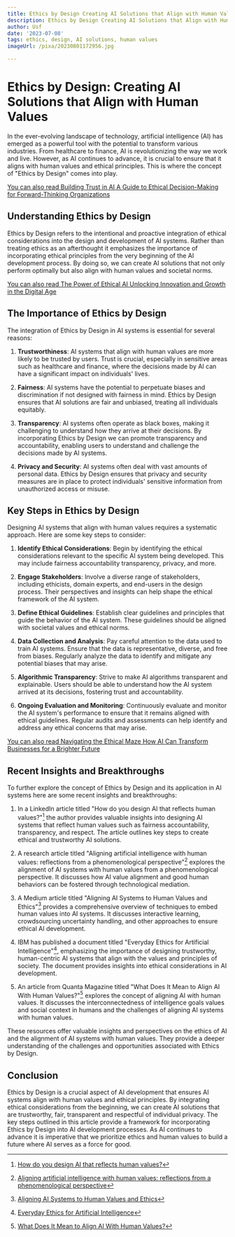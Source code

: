 ```yaml
---
title: Ethics by Design Creating AI Solutions that Align with Human Values
description: Ethics by Design Creating AI Solutions that Align with Human Values
author: Usf
date: '2023-07-08'
tags: ethics, design, AI solutions, human values
imageUrl: /pixa/20230801172956.jpg

---
```

#  Ethics  by Design: Creating  AI Solutions that Align with  Human Values

In the ever-evolving landscape of technology, artificial intelligence (AI) has emerged as a  powerful tool with the potential to transform various industries. From healthcare to finance, AI is revolutionizing the way we work  and live. However, as AI continues to advance, it is crucial to ensure that it aligns with human values and ethical principles. This is where the concept of "Ethics by Design" comes  into play.

[You can also read Building Trust in AI A Guide to Ethical  Decision-Making for  Forward-Thinking Organizations](Building%20Trust%20in%20AI%20A%20Guide%20to%20Ethical%20Decision-Making%20for%20Forward-Thinking%20Organizations)


## Understanding Ethics by Design

Ethics by Design refers to the intentional and proactive integration of ethical considerations into the design  and development of AI systems. Rather than treating ethics as an  afterthought it emphasizes the importance of incorporating ethical principles from the very beginning of the AI development process. By doing so, we can create AI solutions that  not only perform optimally but also align with human  values and societal norms.

[You can also read The Power of Ethical AI Unlocking Innovation and Growth in the Digital Age](The%20Power%20of%20Ethical%20AI%20Unlocking%20Innovation%20and%20Growth%20in%20the%20Digital%20Age)


## The Importance of Ethics by Design

The integration of Ethics by Design in AI systems is essential for several reasons:

1. **Trustworthiness**: AI systems that align with human values are more likely to  be trusted by users. Trust is crucial, especially  in sensitive  areas such as healthcare and finance, where the decisions made  by  AI can have a significant impact on individuals' lives.

2. **Fairness**: AI systems have the potential to perpetuate biases and discrimination  if not  designed with fairness in mind. Ethics by Design ensures that AI solutions  are fair and unbiased, treating all individuals equitably.

3. **Transparency**: AI  systems  often  operate as black boxes, making it challenging to understand how they arrive at their decisions. By incorporating Ethics by Design we can promote transparency and accountability, enabling users to understand and  challenge the decisions made by AI systems.

4. **Privacy and Security**: AI systems often  deal with vast amounts of personal data. Ethics  by Design  ensures that privacy and security measures are in place to  protect individuals'  sensitive information from unauthorized access or  misuse.

## Key Steps in Ethics by  Design

Designing AI systems that align with human values requires a systematic approach. Here  are  some key  steps to  consider:

1. **Identify Ethical Considerations**: Begin by identifying the ethical considerations relevant to the specific AI system being developed. This may include fairness accountability transparency, privacy, and  more.

2.  **Engage Stakeholders**: Involve  a diverse range of stakeholders, including ethicists, domain  experts, and end-users in the  design process. Their perspectives and insights can help shape the ethical framework of  the  AI system.

3. **Define Ethical Guidelines**: Establish clear guidelines and  principles that guide the behavior of  the AI system. These guidelines should be  aligned with societal values and ethical norms.

4. **Data Collection and  Analysis**: Pay careful attention to the data used to train AI systems. Ensure  that the data is representative, diverse, and free from biases. Regularly analyze the data to identify and mitigate any potential biases that  may  arise.

5.  **Algorithmic Transparency**: Strive to make AI algorithms transparent and explainable. Users should  be able  to understand how the AI system arrived at its decisions, fostering trust and accountability.

6. **Ongoing Evaluation and Monitoring**: Continuously evaluate and monitor the AI system's performance to ensure  that it remains aligned with ethical guidelines. Regular  audits and assessments can help  identify and address any ethical concerns that may arise.

[You can also read Navigating the Ethical Maze How AI Can Transform Businesses for a Brighter Future](Navigating%20the%20Ethical%20Maze%20How%20AI%20Can%20Transform%20Businesses%20for%20a%20Brighter%20Future)


## Recent Insights and Breakthroughs

To further explore the  concept of  Ethics by Design and its application in AI systems  here are some recent insights and breakthroughs:

1. In a LinkedIn article titled "How do you design AI that reflects human values?"[^1] the author provides valuable insights into designing AI systems that reflect human values such as fairness accountability, transparency, and respect. The article outlines key steps to create  ethical and trustworthy AI solutions.

2. A  research article  titled "Aligning  artificial intelligence with human values: reflections from a phenomenological perspective"[^2] explores the alignment of AI systems with human values from a phenomenological perspective. It discusses how AI value alignment and good human behaviors can  be fostered through technological mediation.

3. A  Medium article titled "Aligning  AI Systems to Human  Values and Ethics"[^3]  provides a comprehensive overview of  techniques to  embed human values into AI systems. It discusses  interactive learning, crowdsourcing uncertainty  handling,  and  other approaches to ensure ethical AI development.

4. IBM has published a document titled "Everyday Ethics for Artificial Intelligence"[^4], emphasizing the importance of designing trustworthy,  human-centric AI systems that align with the values and principles of society. The document provides insights into ethical considerations in AI  development.

5. An article from Quanta Magazine titled "What Does  It Mean to  Align AI With Human Values?"[^5] explores  the concept of aligning AI with human values. It discusses the interconnectedness  of intelligence  goals values and social context  in humans and the challenges  of aligning AI systems  with human values.

These resources offer valuable  insights and perspectives on the ethics of AI and the alignment  of AI systems with human values. They provide a deeper understanding of the challenges and opportunities associated with Ethics by Design.

## Conclusion

Ethics by Design is a crucial aspect of AI development that ensures AI systems align with human values and ethical principles. By  integrating ethical considerations from the beginning,  we  can create AI solutions that are trustworthy, fair,  transparent and respectful of individual privacy. The key steps outlined in this article provide a framework for incorporating Ethics by Design into AI development processes. As AI continues to advance it is imperative that we prioritize  ethics and human values to build a future where AI serves as a force for  good.

[^1]: [How do you  design AI that reflects human values?](https://www.linkedin.com/advice/3/how-do-you-design-ai-reflects-human-values)
[^2]:  [Aligning artificial intelligence with  human values: reflections from a  phenomenological perspective](https://link.springer.com/article/10.1007/s00146-021-01247-4)
[^3]: [Aligning AI Systems to Human Values and  Ethics](https://medium.com/@aialignmentproposals/aligning-ai-systems-to-human-values-and-ethics-5505953a164f)
[^4]:  [Everyday Ethics for Artificial Intelligence](https://www.ibm.com/watson/assets/duo/pdf/everydayethics.pdf)
[^5]: [What Does It Mean to Align AI With Human Values?](https://www.quantamagazine.org/what-does-it-mean-to-align-ai-with-human-values-20221213/)